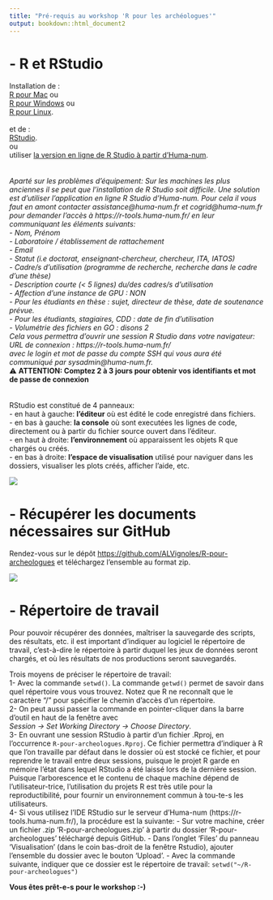 ```yaml
---
title: "Pré-requis au workshop 'R pour les archéologues'"
output: bookdown::html_document2
---
```


# - R et RStudio
Installation de :\
[R pour Mac](https://external.ink?to=/cran.r-project.org/bin/macosx/) ou\
[R pour Windows](https://external.ink?to=/cran.r-project.org/bin/windows/base/) ou \
[R pour Linux](https://external.ink?to=/cran.r-project.org/bin/linux/).\
\
et de :\
[RStudio](https://external.ink?to=/rstudio.com/products/rstudio/download/).\
ou \
utiliser [la version en ligne de R Studio à partir d'Huma-num](https://humanum.hypotheses.org/3088).\
\
\
*Aparté sur les problèmes d'équipement:*
*Sur les machines les plus anciennes il se peut que l'installation de R Studio soit difficile.*
*Une solution est d'utiliser l'application en ligne R Studio d'Huma-num.*
*Pour cela il vous faut en amont contacter assistance@huma-num.fr et cogrid@huma-num.fr pour demander l'accès à https://r-tools.huma-num.fr/ en leur communiquant les éléments suivants:*\
*- Nom, Prénom*\
*- Laboratoire / établissement de rattachement*\
*- Email*\
*- Statut (i.e doctorat, enseignant-chercheur, chercheur, ITA, IATOS)*\
*- Cadre/s d’utilisation (programme de recherche, recherche dans le cadre d’une thèse)*\
*- Description courte (< 5 lignes) du/des cadres/s d’utilisation*\
*- Affection d’une instance de GPU : NON*\
*- Pour les étudiants en thèse : sujet, directeur de thèse, date de soutenance prévue.*\
*- Pour les étudiants, stagiaires, CDD : date de fin d’utilisation*\
*- Volumétrie des fichiers en GO : disons 2*\
*Cela vous permettra d'ouvrir une session R Studio dans votre navigateur:*\
*URL de connexion : https://r-tools.huma-num.fr/*\
*avec le login et mot de passe du compte SSH qui vous aura été communiqué par sysadmin@huma-num.fr.*\
⚠️ **ATTENTION: Comptez 2 à 3 jours pour obtenir vos identifiants et mot de passe de connexion**
\
\
\
RStudio est constitué de 4 panneaux:  
- en haut à gauche: **l'éditeur** où est édité le code enregistré dans fichiers.  
- en bas à gauche: **la console** où sont executées les lignes de code, directement ou à partir du fichier source ouvert dans l'éditeur.  
- en haut à droite: **l'environnement** où apparaissent les objets R que chargés ou créés.  
- en bas à droite: **l'espace de visualisation** utilisé pour naviguer dans les dossiers, visualiser les plots créés, afficher l'aide, etc.  

![](figures/rstudio.png)  


# - Récupérer les documents nécessaires sur GitHub
Rendez-vous sur le dépôt [https://github.com/ALVignoles/R-pour-archeologues](https://github.com/ALVignoles/R-pour-archeologues) et téléchargez l'ensemble au format zip.  

![](figures/github.png)


# - Répertoire de travail
Pour pouvoir récupérer des données, maîtriser la sauvegarde des scripts, des résultats, etc. il est important d'indiquer au logiciel le répertoire de travail, c’est-à-dire le répertoire à partir duquel les jeux de données seront chargés, et où les résultats de nos productions seront sauvegardés.  

Trois moyens de préciser le répertoire de travail:  
1- Avec la commande `setwd()`. La commande `getwd()` permet de savoir dans quel répertoire vous vous trouvez. Notez que R ne reconnaît que le caractère “/” pour spécifier le chemin d’accès d’un répertoire.  
2- On peut aussi passer la commande en pointer-cliquer dans la barre d'outil en haut de la fenêtre avec  
*Session -> Set Working Directory -> Choose Directory*.  
3- En ouvrant une session RStudio à partir d'un fichier .Rproj, en l'occurrence `R-pour-archeologues.Rproj`. Ce fichier permettra d'indiquer à R que l'on travaille par défaut dans le dossier où est stocké ce fichier, et pour reprendre le travail entre deux sessions, puisque le projet R garde en mémoire l'état dans lequel RStudio a été laissé lors de la dernière session. Puisque l'arborescence et le contenu de chaque machine dépend de l'utilisateur-trice, l'utilisation du projets R est très utile pour la reproductibilité, pour fournir un environnement commun à tou-te-s les utilisateurs.  
4- Si vous utilisez l'IDE RStudio sur le serveur d'Huma-num (https://r-tools.huma-num.fr/), la procédure est la suivante:
- Sur votre machine, créer un fichier .zip 'R-pour-archeologues.zip' à partir du dossier 'R-pour-archeologues'
téléchargé depuis GitHub.
- Dans l'onglet 'Files' du panneau 'Visualisation' (dans le coin bas-droit de la fenêtre Rstudio), ajouter l'ensemble du dossier avec le bouton 'Upload'.
- Avec la commande suivante, indiquer que ce dossier est le répertoire de travail: `setwd("~/R-pour-archeologues")`


**Vous êtes prêt-e-s pour le workshop :-)**
